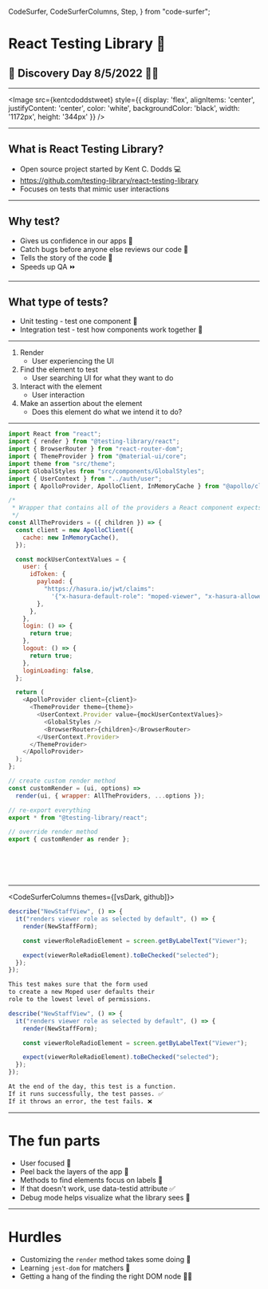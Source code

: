   CodeSurfer,
  CodeSurferColumns,
  Step,
} from "code-surfer";



# React Testing Library 🐙

## 🚀 Discovery Day 8/5/2022 👩‍🚀

---

<Image src={kentcdoddstweet} style={{
    display: 'flex',
    alignItems: 'center',
    justifyContent: 'center',
    color: 'white',
    backgroundColor: 'black',
    width: '1172px',
    height: '344px'
  }} />

---

## What is React Testing Library?

- Open source project started by Kent C. Dodds 💻
- https://github.com/testing-library/react-testing-library
- Focuses on tests that mimic user interactions

---

## Why test?

- Gives us confidence in our apps 💪
- Catch bugs before anyone else reviews our code 🐛
- Tells the story of the code 📖
- Speeds up QA ⏩

---

## What type of tests?

- Unit testing - test one component 🧱
- Integration test - test how components work together 🤝

---


1. Render
   - User experiencing the UI
2. Find the element to test
   - User searching UI for what they want to do
3. Interact with the element 
   - User interaction
4. Make an assertion about the element
   - Does this element do what we intend it to do?

---

<CodeSurfer>

```js title="Setup for Moped Editor" subtitle="TLDR: Get pieces of the app to render"
import React from "react";
import { render } from "@testing-library/react";
import { BrowserRouter } from "react-router-dom";
import { ThemeProvider } from "@material-ui/core";
import theme from "src/theme";
import GlobalStyles from "src/components/GlobalStyles";
import { UserContext } from "../auth/user";
import { ApolloProvider, ApolloClient, InMemoryCache } from "@apollo/client";

/*
 * Wrapper that contains all of the providers a React component expects to find in this app
 */
const AllTheProviders = ({ children }) => {
  const client = new ApolloClient({
    cache: new InMemoryCache(),
  });

  const mockUserContextValues = {
    user: {
      idToken: {
        payload: {
          "https://hasura.io/jwt/claims":
            '{"x-hasura-default-role": "moped-viewer", "x-hasura-allowed-roles": ["moped-admin"]}',
        },
      },
    },
    login: () => {
      return true;
    },
    logout: () => {
      return true;
    },
    loginLoading: false,
  };

  return (
    <ApolloProvider client={client}>
      <ThemeProvider theme={theme}>
        <UserContext.Provider value={mockUserContextValues}>
          <GlobalStyles />
          <BrowserRouter>{children}</BrowserRouter>
        </UserContext.Provider>
      </ThemeProvider>
    </ApolloProvider>
  );
};

// create custom render method
const customRender = (ui, options) =>
  render(ui, { wrapper: AllTheProviders, ...options });

// re-export everything
export * from "@testing-library/react";

// override render method
export { customRender as render };

```

```diff 37,44

```

```diff 14:16

```

```diff 38,43

```

```diff 39,42

```

```diff 18:34

```

</CodeSurfer>

---

<CodeSurferColumns themes={[vsDark, github]}>

<Step>

```js
describe("NewStaffView", () => {
  it("renders viewer role as selected by default", () => {
    render(NewStaffForm);

    const viewerRoleRadioElement = screen.getByLabelText("Viewer");

    expect(viewerRoleRadioElement).toBeChecked("selected");
  });
});
```

```md
This test makes sure that the form used
to create a new Moped user defaults their 
role to the lowest level of permissions.
```

</Step>

<Step>

```js
describe("NewStaffView", () => {
  it("renders viewer role as selected by default", () => {
    render(NewStaffForm);

    const viewerRoleRadioElement = screen.getByLabelText("Viewer");

    expect(viewerRoleRadioElement).toBeChecked("selected");
  });
});
```

```md
At the end of the day, this test is a function. 
If it runs successfully, the test passes. ✅
If it throws an error, the test fails. ❌
```

</Step>

</CodeSurferColumns>

---

# The fun parts

- User focused 💙
- Peel back the layers of the app 🧅
- Methods to find elements focus on labels 👀
- If that doesn't work, use data-testid attribute ✅
- Debug mode helps visualize what the library sees 🔭

---

# Hurdles

- Customizing the `render` method takes some doing 🤔
- Learning `jest-dom` for matchers 🧩
- Getting a hang of the finding the right DOM node 🏄‍♂️